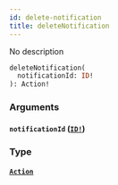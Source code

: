 ```yaml
---
id: delete-notification
title: deleteNotification
---
```


No description

```graphql
deleteNotification(
  notificationId: ID!
): Action!

```

### Arguments

#### `notificationId` ([`ID!`](/docs/graphql/scalars/id))

### Type

#### [`Action`](/docs/graphql/objects/action)
